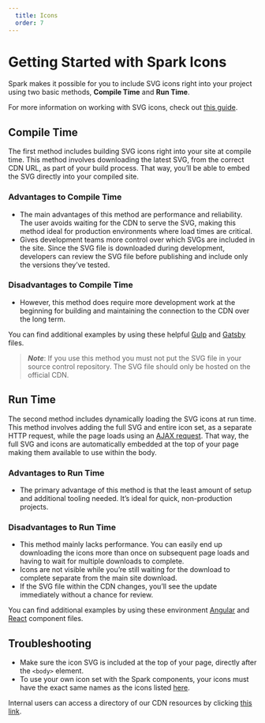 ```yaml
---
  title: Icons
  order: 7
---
```


# Getting Started with Spark Icons

Spark makes it possible for you to include SVG
icons right into your project using two basic
methods, **Compile Time** and **Run Time**.

For more information on working with SVG icons, check out
[this guide](https://css-tricks.com/svg-sprites-use-better-icon-fonts/).

## Compile Time

The first method includes building SVG icons right
into your site at compile time. This method involves
downloading the latest SVG, from the correct CDN URL,
as part of your build process. That way, you’ll be
able to embed the SVG directly into your compiled site.

### Advantages to Compile Time
- The main advantages of this method are performance
and reliability. The user avoids waiting for the CDN
to serve the SVG, making this method ideal for production
environments where load times are critical.
- Gives development teams more control over which SVGs
are included in the site. Since the SVG file is downloaded
during development, developers can review the SVG file
before publishing and include only the versions they’ve tested.

### Disadvantages to Compile Time
- However, this method does require more development work
at the beginning for building and maintaining the connection
to the CDN over the long term.

You can find additional examples by using these helpful
[Gulp](https://github.com/sparkdesignsystem/spark-starter-html/blob/master/gulpfile.js#L11)
and
[Gatsby](https://github.com/sparkdesignsystem/spark-design-system/blob/staging/plugins/gatsby-symbol-set-fetch/gatsby-node.js)
files.

>***Note***: If you use this method you must not put
the SVG file in your source control repository.
The SVG file should only be hosted on the official CDN.

## Run Time

The second method includes dynamically loading the SVG
icons at run time. This method involves adding the full SVG
and entire icon set, as a separate HTTP request, while the
page loads using an
[AJAX request](https://github.com/sparkdesignsystem/spark-design-system/blob/staging/storybook-utilities/icon-utilities/icon-loader.js).
That way, the full SVG and
icons are automatically embedded at the top of your page making
them available to use within the body.

### Advantages to Run Time
- The primary advantage of this method is that the least amount of
setup and additional tooling needed. It’s ideal for quick,
non-production projects.

### Disadvantages to Run Time
- This method mainly lacks performance. You can easily end up
downloading the icons more than once on subsequent page loads
and having to wait for multiple downloads to complete.
- Icons are not visible while you’re still waiting for the
download to complete separate from the main site download.
- If the SVG file within the CDN changes, you’ll see the
update immediately without a chance for review.

You can find additional examples by using these environment
[Angular](https://github.com/sparkdesignsystem/spark-starter-angular/blob/kitchen-sink/src/app/spark-docs/icon-set/icon-set.component.ts)
and [React](https://github.com/sparkdesignsystem/spark-starter-react/blob/kitchen-sink/src/components/IconSet/IconSet.js)
component files.

## Troubleshooting
- Make sure the icon SVG is included at the top of your page,
directly after the `<body>` element.
- To use your own icon set with the Spark components, your
icons must have the exact same names as the icons listed
[here](/using-spark/components/icon).

Internal users can access a directory of
our CDN resources by clicking [this link](http://shorty/sparkassetcdn).
